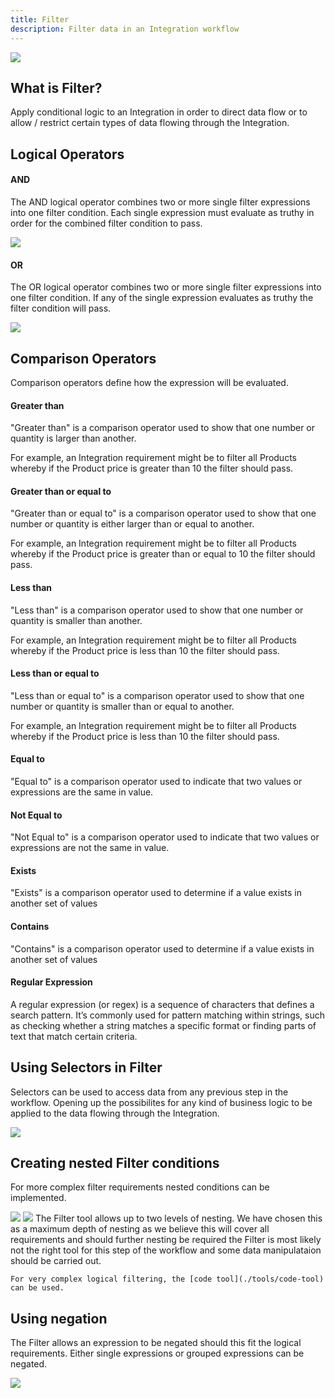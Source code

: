 ```yaml
---
title: Filter
description: Filter data in an Integration workflow
---
```


<Frame caption="Filter tool">
    <img src="https://storage.googleapis.com/versori-assets/apps/user-docs/tools/filter/filter.png" />
</Frame>

## What is Filter?

Apply conditional logic to an Integration in order to direct data flow or to allow / restrict certain types of data
flowing through the Integration.

## Logical Operators

#### AND

The AND logical operator combines two or more single filter expressions into one filter condition. Each single
expression must evaluate as truthy in order for the combined filter condition to pass.

<Frame caption="Filter AND logical operator">
    <img src="https://storage.googleapis.com/versori-assets/apps/user-docs/tools/filter/filter-and.png" />
</Frame>

#### OR

The OR logical operator combines two or more single filter expressions into one filter condition. If any of the single
expression evaluates as truthy the filter condition will pass.

<Frame caption="Filter OR logical operator">
    <img src="https://storage.googleapis.com/versori-assets/apps/user-docs/tools/filter/filter-or.png" />
</Frame>

## Comparison Operators

Comparison operators define how the expression will be evaluated.

#### Greater than

"Greater than" is a comparison operator used to show that one number or quantity is larger than another.

For example, an Integration requirement might be to filter all Products whereby if the Product price is greater than 10
the filter should pass.

#### Greater than or equal to

"Greater than or equal to" is a comparison operator used to show that one number or quantity is either larger than or
equal to another.

For example, an Integration requirement might be to filter all Products whereby if the Product price is greater than or
equal to 10 the filter should pass.

#### Less than

"Less than" is a comparison operator used to show that one number or quantity is smaller than another.

For example, an Integration requirement might be to filter all Products whereby if the Product price is less than 10 the
filter should pass.

#### Less than or equal to

"Less than or equal to" is a comparison operator used to show that one number or quantity is smaller than or equal to
another.

For example, an Integration requirement might be to filter all Products whereby if the Product price is less than 10 the
filter should pass.

#### Equal to

"Equal to" is a comparison operator used to indicate that two values or expressions are the same in value.

#### Not Equal to

"Not Equal to" is a comparison operator used to indicate that two values or expressions are not the same in value.

#### Exists

"Exists" is a comparison operator used to determine if a value exists in another set of values

#### Contains

"Contains" is a comparison operator used to determine if a value exists in another set of values

#### Regular Expression

A regular expression (or regex) is a sequence of characters that defines a search pattern. It’s commonly used for
pattern matching within strings, such as checking whether a string matches a specific format or finding parts of text
that match certain criteria.

## Using Selectors in Filter

Selectors can be used to access data from any previous step in the workflow. Opening up the possibilites for any kind of
business logic to be applied to the data flowing through the Integration.

<Frame caption="The Filter selects from a previous steps operation">
    <img src="https://storage.googleapis.com/versori-assets/apps/user-docs/tools/filter/filter-selector.png" />
</Frame>

## Creating nested Filter conditions

For more complex filter requirements nested conditions can be implemented.

<Frame caption="The Filter will pass data through if both Condition.One passes AND if Condition.Two.One OR Condition.Two.Two passes">
    <img src="https://storage.googleapis.com/versori-assets/apps/user-docs/tools/filter/filter-nested-one.png" />
</Frame>

<Frame caption="The Filter will pass data through if either Condition.One passes OR if Condition.Two.One AND Condition.Two.Two passes">
    <img src="https://storage.googleapis.com/versori-assets/apps/user-docs/tools/filter/filter-nested-two.png" />
</Frame>

<Warning>
    The Filter tool allows up to two levels of nesting. We have chosen this as a maximum depth of nesting as we believe
    this will cover all requirements and should further nesting be required the Filter is most likely not the right tool
    for this step of the workflow and some data manipulataion should be carried out.

    For very complex logical filtering, the [code tool](./tools/code-tool) can be used.

</Warning>

## Using negation

The Filter allows an expression to be negated should this fit the logical requirements. Either single expressions or
grouped expressions can be negated.

<Frame caption="The Filter negates Condition.One so in this context the expression would evaluate if it is 'Not Equal to'">
    <img src="https://storage.googleapis.com/versori-assets/apps/user-docs/tools/filter/filter-negation.png" />
</Frame>

